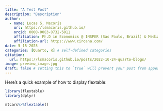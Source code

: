 ```yaml
---
title: "A Test Post"
description: "Description"
author:
  - name: Lucas S. Macoris
    url: https://lsmacoris.github.io/
    orcid: 0000-0003-0732-5011
    affiliation: Ph.D in Economics @ INSPER (Sao Paulo, Brazil) & Media Mix Modelling/Data Science @ Circana
    affiliation-url: https://www.circana.com/
date: 5-15-2023
categories: [Quarto, R] # self-defined categories
citation: 
  url: https://lsmacoris.github.io/posts/2022-10-24-quarto-blogs/ 
image: preview_image.jpg
draft: false # setting this to `true` will prevent your post from appearing on your listing page until you're ready!
---
```



Here's a quick example of how to display flextable:

```r

library(flextable)
library(dplyr)

mtcars%>%flextable()

```


